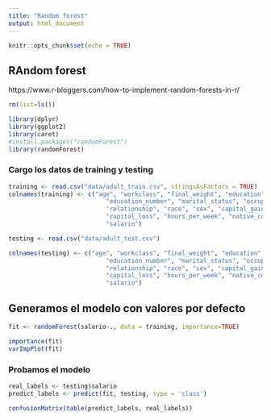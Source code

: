 ---
title: "Random forest"
output: html_document
---

```{r setup, include=FALSE}
knitr::opts_chunk$set(echo = TRUE)
```

## RAndom forest
https://www.r-bloggers.com/how-to-implement-random-forests-in-r/

```{r}
rm(list=ls())
```

```{r}
library(dplyr)
library(ggplot2)
library(caret)
#install.packages("randomForest")
library(randomForest)
```

### Cargo los datos de training y testing

```{r}
training <- read.csv("data/adult_train.csv", stringsAsFactors = TRUE)
colnames(training) <- c("age", "workclass", "final_weight", "education",
                           "education_number", "marital_status", "occupation",
                           "relationship", "race", "sex", "capital_gain",
                           "capital_loss", "hours_per_week", "native_country",
                           "salario")

testing <- read.csv("data/adult_test.csv")

colnames(testing) <- c("age", "workclass", "final_weight", "education",
                           "education_number", "marital_status", "occupation",
                           "relationship", "race", "sex", "capital_gain",
                           "capital_loss", "hours_per_week", "native_country",
                           "salario")
```

## Generamos el modelo con valores por defecto
```{r}
fit <- randomForest(salario~., data = training, importance=TRUE)

importance(fit)
varImpPlot(fit)

```

### Probamos el modelo
```{r}
real_labels <- testing$salario
predict_labels <- predict(fit, testing, type = 'class')

confusionMatrix(table(predict_labels, real_labels))
```
